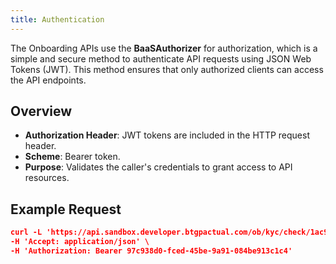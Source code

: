 ```yaml
---
title: Authentication
---
```


The Onboarding APIs use the **BaaSAuthorizer** for authorization, which is a simple and secure method to authenticate API requests using JSON Web Tokens (JWT). This method ensures that only authorized clients can access the API endpoints.

## **Overview**
- **Authorization Header**: JWT tokens are included in the HTTP request header.
- **Scheme**: Bearer token.
- **Purpose**: Validates the caller's credentials to grant access to API resources.

## Example Request

```json
curl -L 'https://api.sandbox.developer.btgpactual.com/ob/kyc/check/1ac938d0-fced-45be-9a91-084be913c1c9' \
-H 'Accept: application/json' \
-H 'Authorization: Bearer 97c938d0-fced-45be-9a91-084be913c1c4'
```